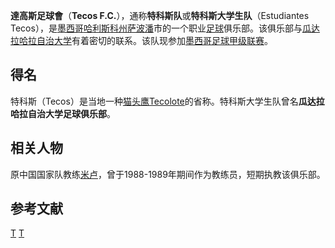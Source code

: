 {{refimprove|time=2010-12-17T14:43:21+00:00}}

{{noteTA
|G1=Football
|G2=南美球会
|T=zh-cn:特科斯足球俱乐部; zh-tw:特科斯足球俱樂部; zh-hk:達高斯足球會
|1=zh-cn:特科斯; zh-tw:特科斯; zh-hk:達高斯
}}

{{Infobox football club 
| clubname = 達高斯
| image =  
| fullname = 達高斯足球會
| nickname = ''Tecos'' (Owls), Tecolotes
| founded = 1935
| ground   = [[萨波潘|萨波潘]]<br />[[Estadio_Tres_de_Marzo|Estadio Tres de Marzo]]
| capacity = 22,000<ref>[http://www.tecos.com.mx/club/estadio.htm www.tecos.com.mx]</ref>
| chairman = {{flagicon|MEX}} José Antonio Leaño
| manager  = {{flagicon|MEX}} [[José_Luis_Sánchez_Solá|José Luis Sánchez Solá]]
| league   = [[墨西哥足球丙級聯賽|墨西哥足球丙級聯賽]]
| season   = 2014–15
| position = 墨丙，第 ? 位
| pattern_la1=|pattern_b1=_yellowrightsash|pattern_ra1=
| leftarm1=8B0000|body1=8B0000|rightarm1=8B0000|shorts1=8B0000|socks1=8B0000
| pattern_la2=_borderonwhite|pattern_b2=_sashonwhite|pattern_ra2=_borderonwhite
| leftarm2=8B0000|body2=8B0000|rightarm2=8B0000|shorts2=FFFFFF|socks2=FFFFFF|
| pattern_la3=_yellowborder|pattern_b3=|pattern_ra3=_yellowborder
| leftarm3=000000|body3=000000|rightarm3=000000|shorts3=000000|socks3=000000
}}'''達高斯足球會'''（'''Tecos F.C.'''），通称'''特科斯队'''或'''特科斯大学生队'''（Estudiantes Tecos），是[[墨西哥|墨西哥]][[哈利斯科州|哈利斯科州]][[萨波潘|萨波潘]]市的一个职业[[足球|足球]]俱乐部。该俱乐部与[[瓜达拉哈拉自治大学|瓜达拉哈拉自治大学]]有着密切的联系。该队现参加[[墨西哥足球甲级联赛|墨西哥足球甲级联赛]]。

== 得名 ==
特科斯（Tecos）是当地一种[[猫头鹰|猫头鹰]]Tecolote的省称。特科斯大学生队曾名'''瓜达拉哈拉自治大学足球俱乐部'''。

== 相关人物 ==
原中国国家队教练[[维利博尔·米卢蒂诺维奇|米卢]]，曾于1988-1989年期间作为教练员，短期执教该俱乐部。

== 参考文献 ==
<references/>

[[Category:墨西哥足球俱乐部|T]]
[[Category:1935年建立的足球俱樂部|T]]